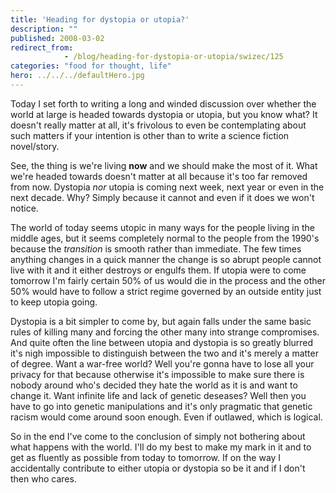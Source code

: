 ```yaml
---
title: 'Heading for dystopia or utopia?'
description: ""
published: 2008-03-02
redirect_from: 
            - /blog/heading-for-dystopia-or-utopia/swizec/125
categories: "food for thought, life"
hero: ../../../defaultHero.jpg
---
```

Today I set forth to writing a long and winded discussion over whether the world at large is headed towards dystopia or utopia, but you know what? It doesn&#x27;t really matter at all, it&#x27;s frivolous to even be contemplating about such matters if your intention is other than to write a science fiction novel/story.

See, the thing is we&#x27;re living **now** and we should make the most of it. What we&#x27;re headed towards doesn&#x27;t matter at all because it&#x27;s too far removed from now. Dystopia _nor_ utopia is coming next week, next year or even in the next decade. Why? Simply because it cannot and even if it does we won&#x27;t notice.

The world of today seems utopic in many ways for the people living in the middle ages, but it seems completely normal to the people from the 1990&#x27;s because the _transition_ is smooth rather than immediate. The few times anything changes in a quick manner the change is so abrupt people cannot live with it and it either destroys or engulfs them. If utopia were to come tomorrow I&#x27;m fairly certain 50% of us would die in the process and the other 50% would have to follow a strict regime governed by an outside entity just to keep utopia going.

Dystopia is a bit simpler to come by, but again falls under the same basic rules of killing many and forcing the other many into strange compromises. And quite often the line between utopia and dystopia is so greatly blurred it&#x27;s nigh impossible to distinguish between the two and it&#x27;s merely a matter of degree. Want a war-free world? Well you&#x27;re gonna have to lose all your privacy for that because otherwise it&#x27;s impossible to make sure there is nobody around who&#x27;s decided they hate the world as it is and want to change it. Want infinite life and lack of genetic deseases? Well then you have to go into genetic manipulations and it&#x27;s only pragmatic that genetic racism would come around soon enough. Even if outlawed, which is logical.

So in the end I&#x27;ve come to the conclusion of simply not bothering about what happens with the world. I&#x27;ll do my best to make my mark in it and to get as fluently as possible from today to tomorrow. If on the way I accidentally contribute to either utopia or dystopia so be it and if I don&#x27;t then who cares.
